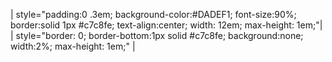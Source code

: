 | style="padding:0 .3em; background-color:#DADEF1; font-size:90%; border:solid 1px #c7c8fe; text-align:center; width: 12em; max-height: 1em;"|[[{{{1}}}|{{{2}}}]]
| style="border: 0; border-bottom:1px solid #c7c8fe; background:none; width:2%; max-height: 1em;" | &nbsp;